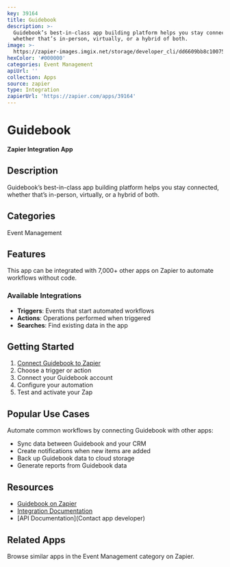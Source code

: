 ```yaml
---
key: 39164
title: Guidebook
description: >-
  Guidebook’s best-in-class app building platform helps you stay connected,
  whether that’s in-person, virtually, or a hybrid of both.
image: >-
  https://zapier-images.imgix.net/storage/developer_cli/dd6609bb8c10075e1f69739fff744117.png?auto=format%2Ccompress&ixlib=python-3.0.0&q=50
hexColor: '#000000'
categories: Event Management
apiUrl: ''
collection: Apps
source: zapier
type: Integration
zapierUrl: 'https://zapier.com/apps/39164'
---
```

# Guidebook

**Zapier Integration App**

## Description

Guidebook’s best-in-class app building platform helps you stay connected, whether that’s in-person, virtually, or a hybrid of both.

## Categories

Event Management

## Features

This app can be integrated with 7,000+ other apps on Zapier to automate workflows without code.

### Available Integrations

- **Triggers**: Events that start automated workflows
- **Actions**: Operations performed when triggered
- **Searches**: Find existing data in the app

## Getting Started

1. [Connect Guidebook to Zapier](https://zapier.com/apps/39164)
2. Choose a trigger or action
3. Connect your Guidebook account
4. Configure your automation
5. Test and activate your Zap

## Popular Use Cases

Automate common workflows by connecting Guidebook with other apps:

- Sync data between Guidebook and your CRM
- Create notifications when new items are added
- Back up Guidebook data to cloud storage
- Generate reports from Guidebook data

## Resources

- [Guidebook on Zapier](https://zapier.com/apps/39164)
- [Integration Documentation](https://zapier.com/apps/39164/integrations)
- [API Documentation](Contact app developer)

## Related Apps

Browse similar apps in the Event Management category on Zapier.
